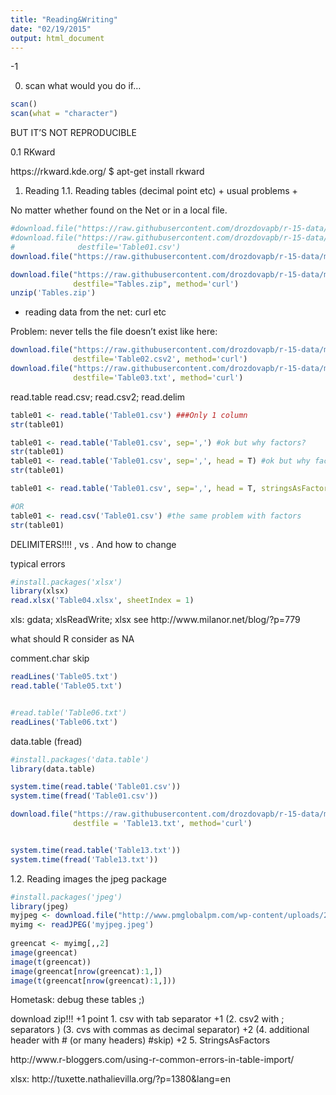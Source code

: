 ```yaml
---
title: "Reading&Writing"
date: "02/19/2015"
output: html_document
---
```


-1 

0. scan
what would you do if...

```r
scan()
scan(what = "character")
```
BUT IT'S NOT REPRODUCIBLE

0.1 RKward

https://rkward.kde.org/
$ apt-get install rkward

1. Reading
1.1. Reading tables (decimal point etc) + usual problems + 

No matter whether found on the Net or in a local file.

```r
#download.file("https://raw.githubusercontent.com/drozdovapb/r-15-data/master/Table01.csv")
#download.file("https://raw.githubusercontent.com/drozdovapb/r-15-data/master/Table01.csv", 
#              destfile='Table01.csv')
download.file("https://raw.githubusercontent.com/drozdovapb/r-15-data/master/lab02/Table01.csv", destfile='Table01.csv', method='curl')

download.file("https://raw.githubusercontent.com/drozdovapb/r-15-data/master/lab02/Tables.zip", 
              destfile="Tables.zip", method='curl')
unzip('Tables.zip')
```

+ reading data from the net: curl etc

Problem: never tells the file doesn't exist
like here:

```r
download.file("https://raw.githubusercontent.com/drozdovapb/r-15-data/master/Table02.csv2", 
              destfile='Table02.csv2', method='curl')
download.file("https://raw.githubusercontent.com/drozdovapb/r-15-data/master/Table03.txt", 
              destfile='Table03.txt', method='curl')

```



read.table
read.csv; read.csv2; read.delim

```r

table01 <- read.table('Table01.csv') ###Only 1 column
str(table01)

table01 <- read.table('Table01.csv', sep=',') #ok but why factors?
str(table01)
table01 <- read.table('Table01.csv', sep=',', head = T) #ok but why factors in the 1st column?
str(table01)

table01 <- read.table('Table01.csv', sep=',', head = T, stringsAsFactors = F) #ok but why factors?

#OR
table01 <- read.csv('Table01.csv') #the same problem with factors
str(table01)
```

DELIMITERS!!!!
, vs .
And how to change 

typical errors


```r
#install.packages('xlsx')
library(xlsx)
read.xlsx('Table04.xlsx', sheetIndex = 1)
```
xls: gdata; xlsReadWrite; xlsx
see http://www.milanor.net/blog/?p=779



what should R consider as NA

comment.char
skip

```r

readLines('Table05.txt')
read.table('Table05.txt')


#read.table('Table06.txt')
readLines('Table06.txt')
```


data.table (fread)


```r
#install.packages('data.table')
library(data.table)

system.time(read.table('Table01.csv'))
system.time(fread('Table01.csv'))

download.file("https://raw.githubusercontent.com/drozdovapb/r-15-data/master/lab02/Table13.txt", 
              destfile = 'Table13.txt', method='curl')


system.time(read.table('Table13.txt'))
system.time(fread('Table13.txt'))

```

1.2. Reading images
the jpeg package

```r
#install.packages('jpeg')
library(jpeg)
myjpeg <- download.file("http://www.pmglobalpm.com/wp-content/uploads/2013/02/compliance-150x150.jpg", destfile = 'myjpeg.jpeg', method='curl')
myimg <- readJPEG('myjpeg.jpeg')
    
greencat <- myimg[,,2]
image(greencat)
image(t(greencat))
image(greencat[nrow(greencat):1,])
image(t(greencat[nrow(greencat):1,]))
```

Hometask:
debug these tables ;)

download zip!!! +1 point
1. csv with tab separator +1
(2. csv2 with ; separators )
(3. cvs with commas as decimal separator) +2
(4. additional header with # (or many headers) #skip) +2
5. StringsAsFactors


http://www.r-bloggers.com/using-r-common-errors-in-table-import/

xlsx:
http://tuxette.nathalievilla.org/?p=1380&lang=en
